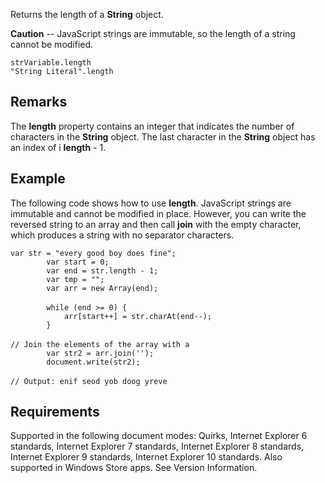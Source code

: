 Returns the length of a '''String''' object.

'''Caution''' -- JavaScript strings are immutable, so the length of a string cannot be modified.

 strVariable.length
 "String Literal".length

==Remarks==
The '''length''' property contains an integer that indicates the number of characters in the '''String''' object. The last character in the '''String''' object has an index of i '''length''' - 1.


==Example==
The following code shows how to use '''length'''. JavaScript strings are immutable and cannot be modified in place. However, you can write the reversed string to an array and then call '''join''' with the empty character, which produces a string with no separator characters.

 var str = "every good boy does fine";
         var start = 0;
         var end = str.length - 1;
         var tmp = "";
         var arr = new Array(end);
 
         while (end &gt;= 0) {
             arr[start++] = str.charAt(end--);
         }
 
 // Join the elements of the array with a 
         var str2 = arr.join('');
         document.write(str2);
 
 // Output: enif seod yob doog yreve

==Requirements==
Supported in the following document modes: Quirks, Internet Explorer 6 standards, Internet Explorer 7 standards, Internet Explorer 8 standards, Internet Explorer 9 standards, Internet Explorer 10 standards. Also supported in Windows Store apps. See Version Information.

